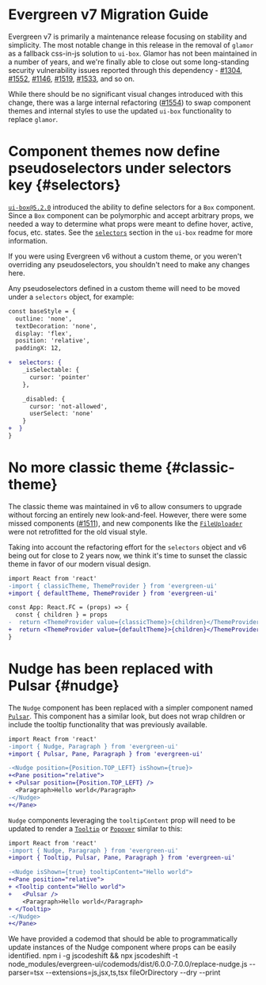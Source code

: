 # Evergreen v7 Migration Guide

Evergreen v7 is primarily a maintenance release focusing on stability and simplicity. The most notable change in this release in the removal of `glamor` as a fallback css-in-js solution to `ui-box`. Glamor has not been maintained in a number of years, and we're finally able to close out some long-standing security vulnerability issues reported through this dependency - [#1304](https://github.com/segmentio/evergreen/issues/1304), [#1552](https://github.com/segmentio/evergreen/issues/1552), [#1146](https://github.com/segmentio/evergreen/issues/1146), [#1519](https://github.com/segmentio/evergreen/issues/1519), [#1533](https://github.com/segmentio/evergreen/issues/1533), and so on.

While there should be no significant visual changes introduced with this change, there was a large internal refactoring ([#1554](https://github.com/segmentio/evergreen/issues/1554)) to swap component themes and internal styles to use the updated `ui-box` functionality to replace `glamor`.

# Component themes now define pseudoselectors under selectors key {#selectors}

[`ui-box@5.2.0`](https://github.com/segmentio/ui-box/releases/tag/v5.2.0) introduced the ability to define selectors for a `Box` component. Since a `Box` component can be polymorphic and accept arbitrary props, we needed a way to determine what props were meant to define hover, active, focus, etc. states. See the [`selectors`](https://github.com/segmentio/ui-box#selectors) section in the `ui-box` readme for more information.

<InlineAlert>
  If you were using Evergreen v6 without a custom theme, or you weren't overriding any pseudoselectors, you shouldn't
  need to make any changes here.
</InlineAlert>

Any pseudoselectors defined in a custom theme will need to be moved under a `selectors` object, for example:

```diff readonly
const baseStyle = {
  outline: 'none',
  textDecoration: 'none',
  display: 'flex',
  position: 'relative',
  paddingX: 12,

+  selectors: {
    _isSelectable: {
      cursor: 'pointer'
    },

    _disabled: {
      cursor: 'not-allowed',
      userSelect: 'none'
    }
+  }
}
```

# No more classic theme {#classic-theme}

The classic theme was maintained in v6 to allow consumers to upgrade without forcing an entirely new look-and-feel. However, there were some missed components ([#1511](https://github.com/segmentio/evergreen/issues/1511)), and new components like the [`FileUploader`](/components/file-uploader) were not retrofitted for the old visual style.

Taking into account the refactoring effort for the `selectors` object and v6 being out for close to 2 years now, we think it's time to sunset the classic theme in favor of our modern visual design.

```diff readonly
import React from 'react'
-import { classicTheme, ThemeProvider } from 'evergreen-ui'
+import { defaultTheme, ThemeProvider } from 'evergreen-ui'

const App: React.FC = (props) => {
  const { children } = props
-  return <ThemeProvider value={classicTheme}>{children}</ThemeProvider>
+  return <ThemeProvider value={defaultTheme}>{children}</ThemeProvider>
}
```

# Nudge has been replaced with Pulsar {#nudge}

The `Nudge` component has been replaced with a simpler component named [`Pulsar`](/components/pulsar). This component has a similar look, but does not wrap children or include the tooltip functionality that was previously available.

```diff readonly
import React from 'react'
-import { Nudge, Paragraph } from 'evergreen-ui'
+import { Pulsar, Pane, Paragraph } from 'evergreen-ui'

-<Nudge position={Position.TOP_LEFT} isShown={true}>
+<Pane position="relative">
+ <Pulsar position={Position.TOP_LEFT} />
  <Paragraph>Hello world</Paragraph>
-</Nudge>
+</Pane>
```

`Nudge` components leveraging the `tooltipContent` prop will need to be updated to render a [`Tooltip`](/components/tooltip) or [`Popover`](/components/popver) similar to this:

```diff readonly
import React from 'react'
-import { Nudge, Paragraph } from 'evergreen-ui'
+import { Tooltip, Pulsar, Pane, Paragraph } from 'evergreen-ui'

-<Nudge isShown={true} tooltipContent="Hello world">
+<Pane position="relative">
+ <Tooltip content="Hello world">
+   <Pulsar />
    <Paragraph>Hello world</Paragraph>
+ </Tooltip>
-</Nudge>
+</Pane>
```

<InlineAlert marginTop={24}>
  We have provided a codemod that should be able to programmatically update instances of the Nudge component where props
  can be easily identified.
</InlineAlert>

<inlineCode>
  npm i -g jscodeshift && npx jscodeshift -t node_modules/evergreen-ui/codemods/dist/6.0.0-7.0.0/replace-nudge.js
  --parser=tsx --extensions=js,jsx,ts,tsx fileOrDirectory --dry --print
</inlineCode>
